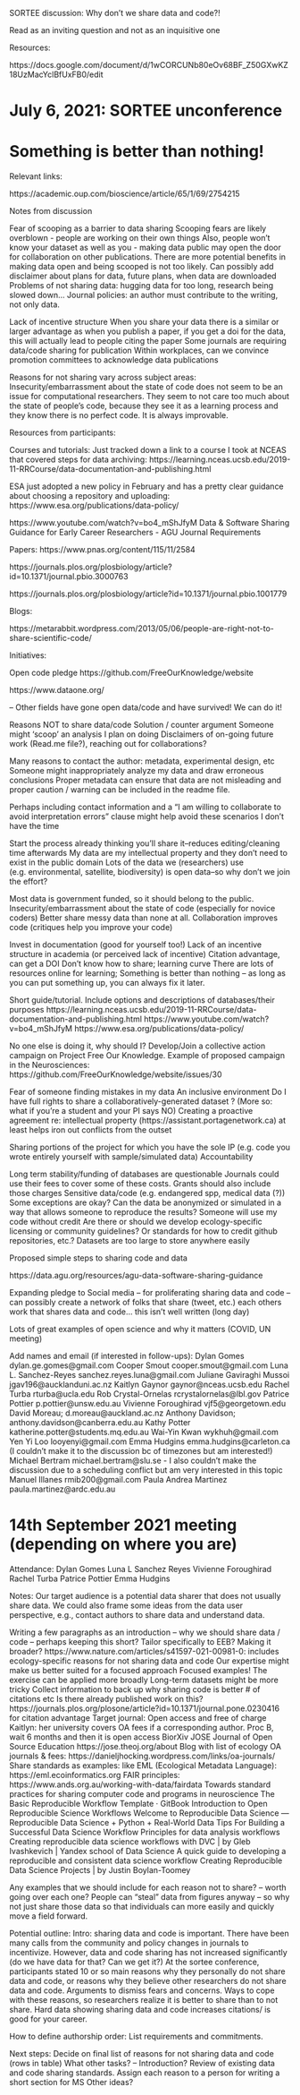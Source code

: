 SORTEE discussion: Why don't we share data and code?!

Read as an inviting question and not as an inquisitive one

Resources:

https://docs.google.com/document/d/1wCORCUNb80eOv68BF_Z50GXwKZ18UzMacYclBfUxFB0/edit

# July 6, 2021: SORTEE unconference
# Something is better than nothing!

Relevant links:

https://academic.oup.com/bioscience/article/65/1/69/2754215

Notes from discussion

Fear of scooping as a barrier to data sharing
Scooping fears are likely overblown - people are working on their own things
Also, people won’t know your dataset as well as you - making data public may open the door for collaboration on other publications. There are more potential benefits in making data open and being scooped is not too likely.
Can possibly add disclaimer about plans for data, future plans, when data are downloaded
Problems of not sharing data: hugging data for too long, research being slowed down…
Journal policies: an author must contribute to the writing, not only data.

Lack of incentive structure
When you share your data there is a similar or larger advantage as when you publish a paper, if you get a doi for the data, this will actually lead to people citing the paper
Some journals are requiring data/code sharing for publication
Within workplaces, can we convince promotion committees to acknowledge data publications


Reasons for not sharing vary across subject areas:
Insecurity/embarrassment about the state of code does not seem to be an issue for computational researchers. They seem to not care too much about the state of people’s code, because they see it as a learning process and they know there is no perfect code. It is always improvable.

Resources from participants:

Courses and tutorials:
Just tracked down a link to a course I took at NCEAS that covered steps for data archiving: https://learning.nceas.ucsb.edu/2019-11-RRCourse/data-documentation-and-publishing.html

ESA just adopted a new policy in February and has a pretty clear guidance about choosing a repository and uploading: https://www.esa.org/publications/data-policy/

https://www.youtube.com/watch?v=bo4_mShJfyM Data & Software Sharing Guidance for Early Career Researchers - AGU Journal Requirements

Papers:
https://www.pnas.org/content/115/11/2584

https://journals.plos.org/plosbiology/article?id=10.1371/journal.pbio.3000763

https://journals.plos.org/plosbiology/article?id=10.1371/journal.pbio.1001779

Blogs:

https://metarabbit.wordpress.com/2013/05/06/people-are-right-not-to-share-scientific-code/

Initiatives:

Open code pledge https://github.com/FreeOurKnowledge/website

https://www.dataone.org/

-- Other fields have gone open data/code and have survived! We can do it!


Reasons NOT to share data/code
Solution / counter argument
Someone might ‘scoop’ an analysis I plan on doing
Disclaimers of on-going future work (Read.me file?), reaching out for collaborations?

Many reasons to contact the author: metadata, experimental design, etc
Someone might inappropriately analyze my data and draw erroneous conclusions
Proper metadata can ensure that data are not misleading and proper caution / warning can be included in the readme file.

Perhaps including contact information and a “I am willing to collaborate to avoid interpretation errors” clause might help avoid these scenarios
I don’t have the time


Start the process already thinking you’ll share it--reduces editing/cleaning time afterwards
My data are my intellectual property and they don’t need to exist in the public domain
Lots of the data we (researchers) use (e.g. environmental, satellite, biodiversity) is open data--so why don't we join the effort?

Most data is government funded, so it should belong to the public.
Insecurity/embarrassment about the state of code (especially for novice coders)
Better share messy data than none at all. Collaboration improves code (critiques help you improve your code)

Invest in documentation (good for yourself too!)
Lack of an incentive structure in academia (or perceived lack of incentive)
Citation advantage, can get a DOI
Don’t know how to share; learning curve
There are lots of resources online for learning; Something is better than nothing -- as long as you can put something up, you can always fix it later.

Short guide/tutorial. Include options and descriptions of databases/their purposes
https://learning.nceas.ucsb.edu/2019-11-RRCourse/data-documentation-and-publishing.html
https://www.youtube.com/watch?v=bo4_mShJfyM
https://www.esa.org/publications/data-policy/


No one else is doing it, why should I?
Develop/Join a collective action campaign on Project Free Our Knowledge.
Example of proposed campaign in the Neurosciences: https://github.com/FreeOurKnowledge/website/issues/30


Fear of someone finding mistakes in my data
An inclusive environment
Do I have full rights to share a collaboratively-generated dataset ? (More so: what if you’re a student and your PI says NO)
Creating a proactive agreement re: intellectual property (https://assistant.portagenetwork.ca) at least helps iron out conflicts from the outset

Sharing portions of the project for which you have the sole IP (e.g. code you wrote entirely yourself with sample/simulated data)
Accountability


Long term stability/funding of databases are questionable
Journals could use their fees to cover some of these costs. Grants should also include those charges
Sensitive data/code (e.g. endangered spp, medical data (?))
Some exceptions are okay? Can the data be anonymized or simulated in a way that allows someone to reproduce the results?
Someone will use my code without credit
Are there or should we develop ecology-specific licensing or community guidelines? Or standards for how to credit github repositories, etc.?
Datasets are too large to store anywhere easily





Proposed simple steps to sharing code and data

https://data.agu.org/resources/agu-data-software-sharing-guidance

Expanding pledge to Social media -- for proliferating sharing data and code -- can possibly create a network of folks that share (tweet, etc.) each others work that shares data and code… this isn’t well written (long day)

Lots of great examples of open science and why it matters (COVID, UN meeting)


Add names and email (if interested in follow-ups):
Dylan Gomes dylan.ge.gomes@gmail.com
Cooper Smout cooper.smout@gmail.com
Luna L. Sanchez-Reyes sanchez.reyes.luna@gmail.com
Juliane Gaviraghi Mussoi jgav196@aucklanduni.ac.nz
Kaitlyn Gaynor gaynor@nceas.ucsb.edu
Rachel Turba rturba@ucla.edu
Rob Crystal-Ornelas rcrystalornelas@lbl.gov
Patrice Pottier p.pottier@unsw.edu.au
Vivienne Foroughirad vjf5@georgetown.edu
David Moreau; d.moreau@auckland.ac.nz
Anthony Davidson; anthony.davidson@canberra.edu.au
Kathy Potter katherine.potter@students.mq.edu.au
Wai-Yin Kwan wykhuh@gmail.com
Yen Yi Loo looyenyi@gmail.com
Emma Hudgins emma.hudgins@carleton.ca (I couldn’t make it to the discussion bc of timezones but am interested!)
Michael Bertram michael.bertram@slu.se - I also couldn’t make the discussion due to a scheduling conflict but am very interested in this topic
Manuel Illanes rmib200@gmail.com
Paula Andrea Martinez paula.martinez@ardc.edu.au


# 14th September 2021 meeting (depending on where you are)

Attendance:
Dylan Gomes
Luna L Sanchez Reyes
Vivienne Foroughirad
Rachel Turba
Patrice Pottier
Emma Hudgins

Notes:
Our target audience is a potential data sharer that does not usually share data.
We could also frame some ideas from the data user perspective, e.g., contact authors to share data and understand data.

Writing a few paragraphs as an introduction -- why we should share data / code
	-- perhaps keeping this short?
Tailor specifically to EEB? Making it broader?
	https://www.nature.com/articles/s41597-021-00981-0: includes ecology-specific reasons for not sharing data and code
	Our expertise might make us better suited for a focused approach
		Focused examples! The exercise can be applied more broadly
	Long-term datasets might be more tricky
Collect information to back up why sharing code is better
	# of citations etc
	Is there already published work on this?
https://journals.plos.org/plosone/article?id=10.1371/journal.pone.0230416 for citation advantage
Target journal: Open access and free of charge
	Kaitlyn: her university covers OA fees if a corresponding author.
	Proc B, wait 6 months and then it is open access
BiorXiv
JOSE Journal of Open Source Education ​​https://jose.theoj.org/about
Blog with list of ecology OA journals & fees: https://danieljhocking.wordpress.com/links/oa-journals/
Share standards as examples:
	like EML (Ecological Metadata Language): https://eml.ecoinformatics.org
FAIR principles: https://www.ands.org.au/working-with-data/fairdata
Towards standard practices for sharing computer code and programs in neuroscience
The Basic Reproducible Workflow Template · GitBook
Introduction to Open Reproducible Science Workflows
Welcome to Reproducible Data Science — Reproducible Data Science + Python + Real-World Data
Tips For Building a Successful Data Science Workflow
Principles for data analysis workflows
Creating reproducible data science workflows with DVC | by Gleb Ivashkevich | Yandex school of Data Science
A quick guide to developing a reproducible and consistent data science workflow
Creating Reproducible Data Science Projects | by Justin Boylan-Toomey

Any examples that we should include for each reason not to share? -- worth going over each one?
People can “steal” data from figures anyway -- so why not just share those data so that individuals can more easily and quickly move a field forward.

Potential outline:
Intro: sharing data and code is important.
There have been many calls from the community and policy changes in journals to incentivize.
However, data and code sharing has not increased significantly (do we have data for that? Can we get it?)
At the sortee conference, participants stated 10 or so main reasons why they personally do not share data and code, or reasons why they believe other researchers do not share data and code.
Arguments to dismiss fears and concerns.
Ways to cope with these reasons, so researchers realize it is better to share than to not share.
Hard data showing sharing data and code increases citations/ is good for your career.

How to define authorship order:
	List requirements and commitments.


Next steps:
Decide on final list of reasons for not sharing data and code (rows in table)
What other tasks? -- Introduction?
Review of existing data and code sharing standards.
Assign each reason to a person for writing a short section for MS
Other ideas?
